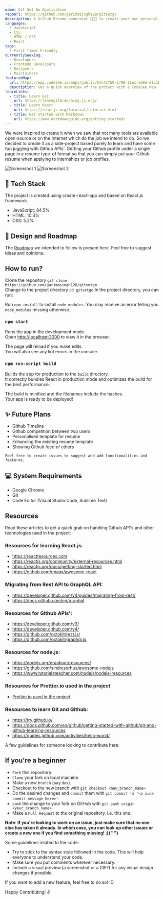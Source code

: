 ```yaml
---
name: Git Set Go Application
repoUrl: https://github.com/garimasingh128/gitsetgo
description: A Github Resume generator 👨‍💻👩‍ to create your own personalised resume based on your Github profile. 🔎 This tool lets you have your resume on a single click.
languages:
  - JavaScript
  - CSS
  - HTML / CSS
  - React
tags:
  - First Timer Friendly
currentlySeeking:
  - Developers
  - Frontend Developers
  - Designers
  - Maintainers
featuredMap:
  url: https://app.codesee.io/maps/public/b4c42fb0-1788-11ec-ad0a-e1c1b0c1b2af
  description: Get a quick overview of the project with a CodeSee Map!
learnLinks:
  - title: Learn Git
    url: https://learngitbranching.js.org/
  - title: Learn React
    url: https://reactjs.org/tutorial/tutorial.html
  - title: Get started with Markdown
    url: https://www.markdownguide.org/getting-started/
---
```


<Overview>

We were inspired to create it when we saw that not many tools are available open-source or on the Internet which do the job we intend to do. So we decided to create it as a side-project based purely to learn and have some fun juggling with Github APIs'.
Getting your Github profile under a single page in a resume type-of format so that you can simply put your Github resume when applying to internships or job profiles.

![Screenshot 1](https://camo.githubusercontent.com/a810ad54e3e58f03bd48e277be21102acdb93121ad360bb7b47cad2435873c96/68747470733a2f2f736f6369616c6966792e6769742e63692f676172696d6173696e67683132382f676974736574676f2f696d6167653f6465736372697074696f6e3d3126666f6e743d536f75726365253230436f646525323050726f26666f726b733d31266973737565733d31266c616e67756167653d31266f776e65723d31267061747465726e3d5369676e616c2670756c6c733d31267374617267617a6572733d31267468656d653d4461726b)
![Screenshot 2](https://raw.githubusercontent.com/garimasingh128/gitsetgo/master/demo/ss.png)

## 🔆 Tech Stack

The project is created using create-react-app and based on React.js framework.

- JavaScript: 84.5%
- HTML: 10.3%
- CSS: 5.2%

## 👬 Design and Roadmap

The [Roadmap](https://www.figma.com/file/czzHjTUJS94Rl676D8up5s/GitSetGo?node-id=0%3A1) we intended to follow is present here. Feel free to suggest ideas and opinions.

## How to run?

Clone the repository
`git clone https://github.com/garimasingh128/gitsetgo`<br/>
Change to the project directory
`cd gitsetgo`
In the project directory, you can run:

Run `npm install` to install `node_modules`. You may receive an error telling you `node_modules` missing otherwise.

### `npm start`

Runs the app in the development mode.<br/>
Open [http://localhost:3000](http://localhost:3000) to view it in the browser.

The page will reload if you make edits.<br/>
You will also see any lint errors in the console.

### `npm run-script build`

Builds the app for production to the `build` directory.<br/>
It correctly bundles React in production mode and optimizes the build for the best performance.

The build is minified and the filenames include the hashes.<br/>
Your app is ready to be deployed!

## ✨ Future Plans

- Github Timeline
- Github competition between two users
- Personalised template for resume
- Enhancing the existing resume template
- Showing Github feed of others

`Feel free to create issues to suggest and add functionalities and features.`

## 💻 System Requirements

- Google Chrome
- Git
- Code Editor (Visual Studio Code, Sublime Text)

## Resources

Read these articles to get a quick grab on handling Github API's and other technologies used in the project:

### Resources for learning React.js:

- https://reactresources.com
- https://reactjs.org/community/external-resources.html
- https://reactjs.org/docs/getting-started.html
- https://github.com/enaqx/awesome-react

### Migrating from Rest API to GraphQL API:

- https://developer.github.com/v4/guides/migrating-from-rest/
- https://docs.github.com/en/graphql

### Resources for Github APIs':

- https://developer.github.com/v3/
- https://developer.github.com/v4/
- https://github.com/octokit/rest.js/
- https://github.com/octokit/graphql.js

### Resources for node.js:

- https://nodejs.org/en/about/resources/
- https://github.com/sindresorhus/awesome-nodejs
- https://www.tutorialsteacher.com/nodejs/nodejs-resources

### Resources for Prettier.io used in the project

- [Prettier.io used in the project](https://prettier.io)

### Resources to learn Git and Github:

- https://try.github.io/
- https://docs.github.com/en/github/getting-started-with-github/git-and-github-learning-resources
- https://guides.github.com/activities/hello-world/

</Overview>

<Contributing>

A few guidelines for someone looking to contribute here:

## If you're a beginner

- `Fork` this repository.
- `Clone` your fork on local machine.
- Make a new `branch` (say `dev`).
- Checkout to the new branch with `git checkout <new_branch_name>`
- Do the desired changes and `commit` them with `git commit -m '<a nice commit message here>'`.
- `push` the change to your fork on GitHub with `git push origin <your_branch_name>`
- Make a `Pull Request` to the original repository, i.e. this one.

<b>
  Note: If you're looking to work on an issue, just make sure that no one else
  has taken it already. In which case, you can look up other issues or create a
  new one if you find something missing! ;){" "}
</b>

Some guidelines related to the code:

- Try to stick to the syntax style followed in the code. This will help everyone to understand your code.
- Make sure you put comments wherever necessary.
- Include a visual preview (a screenshot or a GIF?) for any visual design changes if possible.

If you want to add a new feature, feel free to do so! :D

Happy Contributing! :v:

</Contributing>
